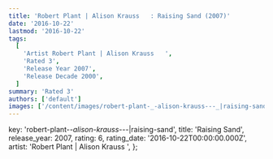 ```yaml
---
title: 'Robert Plant | Alison Krauss   ‎: Raising Sand (2007)'
date: '2016-10-22'
lastmod: '2016-10-22'
tags:
  [
    'Artist Robert Plant | Alison Krauss   ‎',
    'Rated 3',
    'Release Year 2007',
    'Release Decade 2000',
  ]
summary: 'Rated 3'
authors: ['default']
images: ['/content/images/robert-plant-_-alison-krauss---_|raising-sand.jpg']
---
```


  key: 'robert-plant-_-alison-krauss---_|raising-sand',
  title: 'Raising Sand',
  release_year: 2007,
  rating: 6,
  rating_date: '2016-10-22T00:00:00.000Z',
  artist: 'Robert Plant | Alison Krauss   ‎',
};

<MusicRating data={data} />
